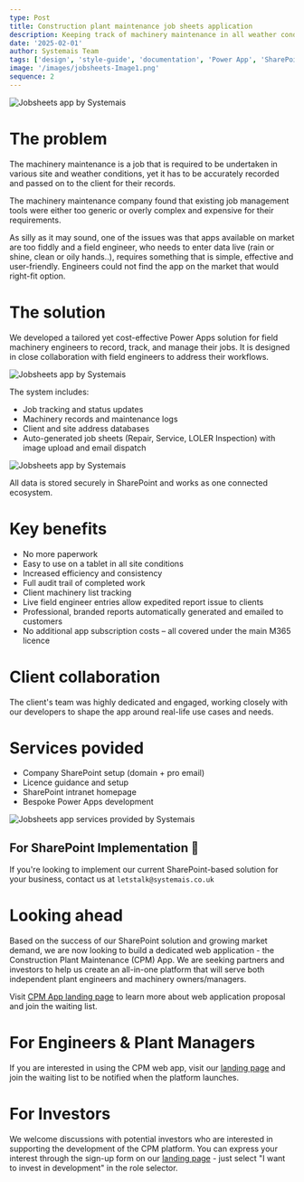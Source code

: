 ```yaml
---
type: Post
title: Construction plant maintenance job sheets application
description: Keeping track of machinery maintenance in all weather conditions is no small feat - but with bespoke software designed for field engineers every service, repair or annual certificate can be logged in real time. Read about the solution below that allows the machinery maintenance company to stay on top of their tasks.
date: '2025-02-01'
author: Systemais Team
tags: ['design', 'style-guide', 'documentation', 'Power App', 'SharePoint', 'setup', 'construction plan maintenance']
image: '/images/jobsheets-Image1.png'
sequence: 2
---
```




![Jobsheets app by Systemais](/images/jobsheets-Image1.png "Jobsheets app by Systemais")


# The problem

The machinery maintenance is a job that is required to be undertaken in various site and weather conditions, yet it has to  be accurately recorded and passed on to the client for their records.

The machinery maintenance company found that existing job management tools were either too generic or overly complex and expensive for their requirements. 

As silly as it may sound, one of the issues was that apps available on market are too fiddly and a field engineer, who needs to enter data live (rain or shine, clean or oily hands..), requires something that is simple, effective and user-friendly. Engineers could not find the app on the market that would right-fit option.


# The solution
We developed a tailored yet cost-effective Power Apps solution for field machinery engineers to record, track, and manage their jobs. It is designed in close collaboration with field engineers to address their workflows.

![Jobsheets app by Systemais](/images/jobsheets-Image6.png "Jobsheets app by Systemais") 

The system includes:
* Job tracking and status updates
* Machinery records and maintenance logs
* Client and site address databases
* Auto-generated job sheets (Repair, Service, LOLER Inspection) with image upload and email dispatch

![Jobsheets app by Systemais](/images/jobsheets-Image5.png "Jobsheets app by Systemais")

All data is stored securely in SharePoint and works as one connected ecosystem.


# Key benefits
* No more paperwork
* Easy to use on a tablet in all site conditions
* Increased efficiency and consistency
* Full audit trail of completed work
* Client machinery list tracking
* Live field engineer entries allow expedited report issue to clients
* Professional, branded reports automatically generated and emailed to customers
* No additional app subscription costs – all covered under the main M365 licence


# Client collaboration
The client's team was highly dedicated and engaged, working closely with our developers to shape the app around real-life use cases and needs.


# Services povided
* Company SharePoint setup (domain + pro email)
* Licence guidance and setup
* SharePoint intranet homepage
* Bespoke Power Apps development

![Jobsheets app services provided by Systemais](/images/jobsheets-Image4.png "Jobsheets app services provided by Systemais")

## For SharePoint Implementation 🔧
If you're looking to implement our current SharePoint-based solution for your business, contact us at ```letstalk@systemais.co.uk```

<div style={{ 
  backgroundColor: 'var(--bg-color)',
  padding: '2rem',
  borderRadius: '4px',
  border: '1px solid #e0e0e0',
  margin: '2rem 0',
  ['@media (prefers-color-scheme: dark)']: {
    backgroundColor: '#111827',
    border: '1px solid #374151'
  },
  ['@media (prefers-color-scheme: light)']: {
    backgroundColor: '#f5f5f5',
    border: '1px solid #e0e0e0'
  }
}}>

# Looking ahead
Based on the success of our SharePoint solution and growing market demand, we are now looking to build a dedicated web application - the Construction Plant Maintenance (CPM) App. We are seeking partners and investors to help us create an all-in-one platform that will serve both independent plant engineers and machinery owners/managers.

Visit [CPM App landing page](https://cpm-app.netlify.app/) to learn more about web application proposal and join the waiting list.

# For Engineers & Plant Managers
If you are interested in using the CPM web app, visit our [landing page](https://cpm-app.netlify.app/) and join the waiting list to be notified when the platform launches.

# For Investors
We welcome discussions with potential investors who are interested in supporting the development of the CPM platform. You can express your interest through the sign-up form on our [landing page](https://cpm-app.netlify.app/) - just select "I want to invest in development" in the role selector.

</div>